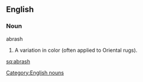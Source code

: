 ==English==

===Noun===
abrash

# A variation in color (often applied to Oriental rugs).

[[Category:English nouns]]

[[sq:abrash]]